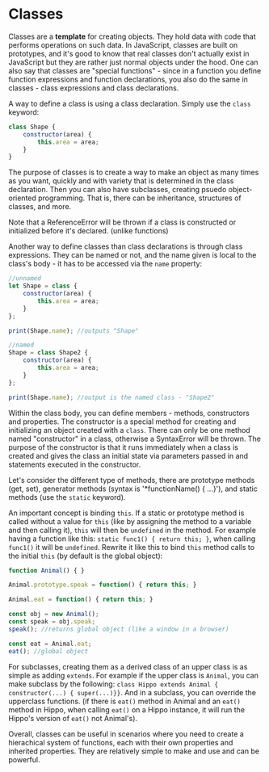 

# Classes

Classes are a **template** for creating objects. They hold data with code that performs operations on such data. In JavaScript, classes are built on prototypes, and it's good to know that real classes don't actually exist in JavaScript but they are rather just normal objects under the hood. One can also say that classes are "special functions" - since in a function you define function expressions and function declarations, you also do the same in classes - class expressions and class declarations.

A way to define a class is using a class declaration. Simply use the `class` keyword:

```js
class Shape {
    constructor(area) {
        this.area = area;
    }
}
```

The purpose of classes is to create a way to make an object as many times as you want, quickly and with variety that is determined in the class declaration. Then you can also have subclasses, creating psuedo object-oriented programming. That is, there can be inheritance, structures of classes, and more.

Note that a ReferenceError will be thrown if a class is constructed or initialized before it's declared. (unlike functions)

Another way to define classes than class declarations is through class expressions. They can be named or not, and the name given is local to the class's body - it has to be accessed via the `name` property:

```js
//unnamed
let Shape = class {
    constructor(area) {
        this.area = area;
    }
};

print(Shape.name); //outputs "Shape"

//named
Shape = class Shape2 {
    constructor(area) {
        this.area = area;
    }
};

print(Shape.name); //output is the named class - "Shape2"
```

Within the class body, you can define members - methods, constructors and properties. The constructor is a special method for creating and initializing an object created with a `class`. There can only be one method named "constructor" in a class, otherwise a SyntaxError will be thrown. The purpose of the constructor is that it runs immediately when a class is created and gives the class an initial state via parameters passed in and statements executed in the constructor. 

Let's consider the different type of methods, there are prototype methods (get, set), generator methods (syntax is '*functionName() { ...}'), and static methods (use the `static` keyword).

An important concept is binding `this`. If a static or prototype method is called without a value for `this` (like by assigning the method to a variable and then calling it), `this` will then be `undefined` in the method. For example having a function like this: `static func1() { return this; }`, when calling `func1()` it will be `undefined`. Rewrite it like this to bind `this` method calls to the initial `this` (by default is the global object):

```js
function Animal() { }

Animal.prototype.speak = function() { return this; }

Animal.eat = function() { return this; }

const obj = new Animal();
const speak = obj.speak;
speak(); //returns global object (like a window in a browser)

const eat = Animal.eat;
eat(); //global object
```

For subclasses, creating them as a derived class of an upper class is as simple as adding `extends`. For example if the upper class is `Animal`, you can make subclass by the following: `class Hippo extends Animal { constructor(...) { super(...)}}`. And in a subclass, you can override the upperclass functions. (if there is `eat()` method in Animal and an `eat()` method in Hippo, when calling `eat()` on a Hippo instance, it will run the Hippo's version of `eat()` not Animal's).

Overall, classes can be useful in scenarios where you need to create a hierachical system of functions, each with their own properties and inherited properties. They are relatively simple to make and use and can be powerful.